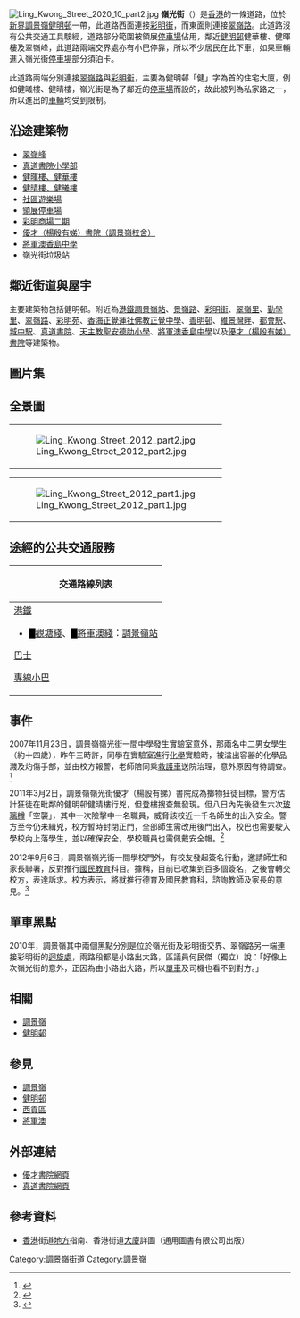{{Infobox Hong Kong Road
|   中文街道名稱    =  嶺光街
|   英文街道名稱    =  Ling Kwong Street
|   圖片    =  Image:Ling Kwong Street 2020 10 part1.jpg 
|   圖片說明    = 嶺光街東段部分
|   總長度    =  385m
|   車速限制  = 50
|   行車線數量    =  2
|   所在地區    =  [[香港|香港]][[新界|新界]][[調景嶺|調景嶺]] 
|   起點  = [[翠嶺路|翠嶺路]]
|   終點  = [[彩明街|彩明街]]
|   道路命名日期    = 2004年10月15日
|   命名文件    = 2004年10月15日第6704號[[香港政府憲報|憲報]]
|   通車日期    =  2004年
}}
[[File:Ling_Kwong_Street_2020_10_part2.jpg|thumb]]
'''嶺光街'''（{{lang-en|'''Ling Kwong Street'''}}）是[[香港|香港]]的一條道路，位於[[新界|新界]][[調景嶺|調景嶺]][[健明邨|健明邨]]一帶，此道路西面連接[[彩明街|彩明街]]，而東面則連接[[翠嶺路|翠嶺路]]。此道路沒有公共交通工具駛經，道路部分範圍被領展[[停車場|停車場]]佔用，鄰近[[健明邨|健明邨]]健華樓、健暉樓及翠嶺峰，此道路兩端交界處亦有小巴停靠，所以不少居民在此下車，如果車輛進入嶺光街[[停車場|停車場]]部分須泊卡。

此道路兩端分別連接[[翠嶺路|翠嶺路]]與[[彩明街|彩明街]]，主要為健明邨「健」字為首的住宅大廈，例如健曦樓、健晴樓，嶺光街是為了鄰近的[[停車場|停車場]]而設的，故此被列為私家路之一，所以進出的[[車輛|車輛]]均受到限制。

== 沿途建築物 ==
* [[翠嶺峰|翠嶺峰]]
* [[真道書院|真道書院小學部]]
* [[健明邨|健暉樓、健華樓]]
* [[健明邨|健晴樓、健曦樓]]
* [[遊樂場|社區遊樂場]]
* [[領展|領展停車場]]
* [[彩明商場|彩明商場二期]]
* [[優才（楊殷有娣）書院|優才（楊殷有娣）書院（調景嶺校舍）]]
* [[將軍澳香島中學|將軍澳香島中學]]
* 嶺光街垃圾站

== 鄰近街道與屋宇 ==
主要建築物包括健明邨。附近為[[調景嶺站|港鐵調景嶺站]]、[[景嶺路|景嶺路]]、[[彩明街|彩明街]]、[[翠嶺里|翠嶺里]]、[[勤學里|勤學里]]、[[翠嶺路|翠嶺路]]、[[彩明苑|彩明苑]]、[[香海正覺蓮社佛教正覺中學|香海正覺蓮社佛教正覺中學]]、[[善明邨|善明邨]]、[[維景灣畔|維景灣畔]]、[[都會駅|都會駅]]、[[城中駅|城中駅]]、[[真道書院|真道書院]]、[[天主教聖安德肋小學|天主教聖安德肋小學]]、[[將軍澳香島中學|將軍澳香島中學]]以及[[優才（楊殷有娣）書院|優才（楊殷有娣）書院]]等建築物。

==圖片集==
{{gallery | width = 160
|File:HKCCCU Logos Academy 2011.jpg|[[真道書院|真道書院小學部]]位於嶺光街5號
|File:Ling Kwong Street 03.jpg|健明邨[[停車場|停車場]]，位於嶺光街中段部分
|File:Kin Ming Estate part1.JPG|公共屋邨健明邨健暉樓、健華樓 (圖左方)
|File:Kin Ming Estate part2.JPG|公共屋邨健明邨健晴樓、健曦樓 (圖右方)
|File:Choi Ming Shopping Centre Phase.jpg|多層停車場與行人天橋
|File:Choi Ming Shopping Centre 2013 09 part2.JPG|彩明商場二期
|File:GT (Ellen Yeung) College.jpg|[[優才（楊殷有娣）書院|優才（楊殷有娣）書院]]
|File:Heung To Secondary School (Tseung Kwan O).jpg|[[將軍澳香島中學|將軍澳香島中學]]
|File:Ling Kwong Street 2013 09 part5.JPG|嶺光街與彩明街交界處
|File:Ling Kwong Street 2013 09 part6.JPG|嶺光街的路牌
|File:Tiu Keng Leng Ling Kwong Street 2018 05 part2.jpg|嶺光街西段閘口
|File:Tiu Keng Leng Ling Kwong Street 2018 05 part1.jpg|嶺光街東段閘口
|File:嶺光街星形欄杆.JPG|嶺光街路牌與星形欄杆
|File:Kin Ming Estate Clock Tower built mining.jpg|此通道需經嶺光街之上行人天橋往彩明商場
|File:HKCCCU Logos Academy 2012 Part1.JPG|嶺光街與真道小學外觀
|File:G.T. (Ellen Yeung) College.jpg|優才書院門外與嶺光街行人路之間已加蓋帳篷，防止高空擲物
}}

==全景圖==
{|border=0 style="margin:auto"
| [[File:Ling_Kwong_Street_2012_part2.jpg|center]]
|}
{|border=0 style="margin:auto"
| [[File:Ling_Kwong_Street_2012_part1.jpg|center]]
|}

==途經的公共交通服務==
{| class="mw-collapsible mw-collapsed wikitable" style="background:white; margin: 0 auto; width: auto;" 
! 交通路線列表
|-
|
;[[港鐵|港鐵]]
*<font color="{{觀塘綫色彩}}">█</font>[[觀塘綫|觀塘綫]]、<font color="{{將軍澳綫色彩}}">█</font>[[將軍澳綫|將軍澳綫]]：[[調景嶺站|調景嶺站]]
;[[香港巴士|巴士]]
{{九龍新界巴士簡單列表|796C|796S|796X}}
{{過海隧道巴士簡單列表|694}}
;[[香港小巴|專線小巴]]
{{新界專線小巴簡單列表|108A|110}}
|}

==事件==
2007年11月23日，調景嶺嶺光街一間中學發生實驗室意外，那兩名中二男女學生（約十四歲），昨午三時許，同學在實驗室進行[[化學|化學]]實驗時，被溢出容器的化學品濺及灼傷手部，並由校方報警，老師陪同乘[[救護車|救護車]]送院治理，意外原因有待調查。<ref>{{Cite web |url=http://the-sun.on.cc/channels/news/20071123/20071123024707_0000.html |title=兩學生遭化學品濺傷 |access-date=2010-03-26 |archive-date=2016-03-04 |archive-url=https://web.archive.org/web/20160304220211/http://the-sun.on.cc/channels/news/20071123/20071123024707_0000.html |dead-url=no }}</ref>

2011年3月2日，調景嶺嶺光街優才（楊殷有娣）書院成為擲物狂徒目標，警方估計狂徒在毗鄰的健明邨健晴樓行兇，但登樓搜查無發現。但八日內先後發生六次[[玻璃樽|玻璃樽]]「空襲」，其中一次險擊中一名職員，威脅該校近一千名師生的出入安全。警方至今仍未緝兇，校方暫時封閉正門，全部師生需改用後門出入，校巴也需要駛入學校內上落學生，並以確保安全，學校職員也需佩戴安全帽。<ref>{{Cite web |url=http://orientaldaily.on.cc/cnt/news/20110302/00176_053.html?pubdate=20110302 |title=六度空降玻璃樽 學童變標靶 |access-date=2011-03-03 |archive-date=2016-03-05 |archive-url=https://web.archive.org/web/20160305094819/http://orientaldaily.on.cc/cnt/news/20110302/00176_053.html?pubdate=20110302 }}</ref>

2012年9月6日，調景嶺嶺光街一間學校門外，有校友發起簽名行動，邀請師生和家長聯署，反對推行[[國民教育|國民教育]]科目。據稱，目前已收集到百多個簽名，之後會轉交校方，表達訴求。校方表示，將就推行德育及國民教育科，諮詢教師及家長的意見。<ref>{{Cite web |url=http://hk.news.yahoo.com/%E5%84%AA%E6%89%8D%E6%9B%B8%E9%99%A2%E6%A0%A1%E5%8F%8B%E6%A0%A1%E5%A4%96%E6%94%B6%E9%9B%86%E7%B0%BD%E5%90%8D%E5%8F%8D%E5%9C%8B%E6%95%99%E7%A7%91-004100934.html |title=優才書院門外校友收集簽名反國民教育 |access-date=2012-09-11 |archive-date=2016-10-09 |archive-url=https://web.archive.org/web/20161009163021/https://hk.news.yahoo.com/%e5%84%aa%e6%89%8d%e6%9b%b8%e9%99%a2%e6%a0%a1%e5%8f%8b%e6%a0%a1%e5%a4%96%e6%94%b6%e9%9b%86%e7%b0%bd%e5%90%8d%e5%8f%8d%e5%9c%8b%e6%95%99%e7%a7%91-004100934.html |dead-url=no }}</ref>

==單車黑點==
2010年，調景嶺其中兩個黑點分別是位於嶺光街及彩明街交界、翠嶺路另一端連接彩明街的[[迴旋處|迴旋處]]，兩路段都是小路出大路，區議員何民傑（獨立）說：「好像上次嶺光街的意外，正因為由小路出大路，所以[[單車|單車]]及司機也看不到對方。」

== 相關 ==
* [[調景嶺|調景嶺]]
* [[健明邨|健明邨]]

== 參見 ==
* [[調景嶺|調景嶺]]
* [[健明邨|健明邨]]
* [[西貢區|西貢區]]
* [[將軍澳|將軍澳]]

==外部連結==
*[https://web.archive.org/web/20090327052544/http://www.gtcollege.edu.hk/C08_00.htm 優才書院網頁]
*[http://www.logosacademy.edu.hk/ 真道書院網頁] {{Wayback|url=http://www.logosacademy.edu.hk/ |date=20210310171913 }}

== 參考資料 ==
{{reflist}}
* [[香港|香港]]街道[[地方|地方]]指南、香港街道[[大廈|大廈]]詳圖（通用圖書有限公司出版）

{{Commonscat|Ling Kwong Street|嶺光街}}

[[Category:調景嶺街道|Category:調景嶺街道]]
[[Category:調景嶺|Category:調景嶺]]